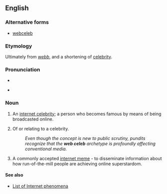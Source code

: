 ==English==

===Alternative forms===
* [[webceleb]]

===Etymology===
Ultimately from {{etyl|ang|en}} ''[[webb]]'', and a shortening of [[celebrity]].

===Pronunciation===
* {{IPA|/wɛb/|lang=en}}

* {{IPA|/sɐˈlɛb/|lang=en}}

===Noun===
{{en-noun|head=[[web]] [[celeb]]}}

# {{label|en|colloquial}} An [[w:internet celebrity|internet celebrity]]; a person who becomes famous by means of being broadcasted online.
# {{label|en|colloquial|attributively}} Of or relating to a celebrity.
#: ''Even though the concept is new to public scrutiny, pundits recognize that the '''web celeb''' archetype is profoundly affecting conventional media.''
# {{label|en|figuratively|Internet|slang}} A commonly accepted [[w:internet meme|internet meme]] - to disseminate information about how run-of-the-mill people are achieving online superstardom.

====See also====
* [[w:List of Internet phenomena|List of Internet phenomena]]